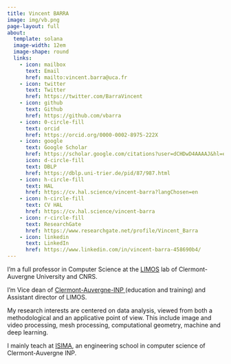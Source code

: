 ```yaml
---
title: Vincent BARRA
image: img/vb.png
page-layout: full
about:
  template: solana
  image-width: 12em
  image-shape: round
  links:
    - icon: mailbox
      text: Email
      href: mailto:vincent.barra@uca.fr
    - icon: twitter
      text: Twitter
      href: https://twitter.com/BarraVincent
    - icon: github
      text: Github
      href: https://github.com/vbarra
    - icon: 0-circle-fill
      text: orcid
      href: https://orcid.org/0000-0002-8975-222X
    - icon: google
      text: Google Scholar
      href: https://scholar.google.com/citations?user=dCHDwD4AAAAJ&hl=en
      icon: d-circle-fill
      text: DBLP
      href: https://dblp.uni-trier.de/pid/87/987.html
    - icon: h-circle-fill
      text: HAL
      href: https://cv.hal.science/vincent-barra?langChosen=en
    - icon: h-circle-fill
      text: CV HAL
      href: https://cv.hal.science/vincent-barra
    - icon: r-circle-fill
      text: ResearchGate
      href: https://www.researchgate.net/profile/Vincent_Barra
    - icon: linkedin
      text: LinkedIn
      href: https://www.linkedin.com/in/vincent-barra-458690b4/
---
```


I’m a full professor in Computer Science at the <a href="http://limos.fr" target="_blank"> LIMOS</a> lab of Clermont-Auvergne University and CNRS.

I’m Vice dean of <a href="https://www.clermont-auvergne-inp.fr" target="_blank">  Clermont-Auvergne-INP </a>(education and training) and Assistant director of LIMOS.

My research interests are centered on data analysis, viewed from both a methodological and an applicative point of view. This include image and video processing, mesh processing, computational geometry, machine and deep learning.

I mainly teach at <a href="http://www.isima.fr" target="_blank"> ISIMA</a>, an engineering school in computer science of Clermont-Auvergne INP.
